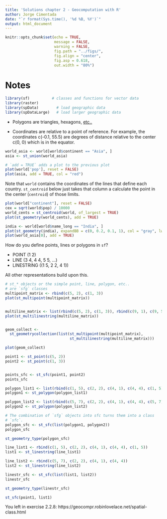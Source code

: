 ```yaml
---
title: 'Solutions chapter 2 - Geocomputation with R'
author: Jorge Cimentada
date: "`r format(Sys.time(), '%d %B, %Y')`"
output: html_document
---
```


```r
knitr::opts_chunk$set(echo = TRUE,
                      message = FALSE,
                      warning = FALSE,
                      fig.path = "../figs/",
                      fig.align = "center",
                      fig.asp = 0.618,
                      out.width = "80%")
```


# Notes

```r
library(sf)          # classes and functions for vector data
library(raster)
library(spData)        # load geographic data
library(spDataLarge)   # load larger geographic data
```

* Polygons are triangles, hexagons, [etc..](https://www.google.com/search?q=polygons&client=ubuntu&hs=cv5&channel=fs&sxsrf=ACYBGNSFXdoBGTZj7lM_eIktJZOvrAp1Qw:1573134047025&source=lnms&tbm=isch&sa=X&ved=0ahUKEwjnhLqAndjlAhUBDewKHfWOCbsQ_AUIESgB&biw=1760&bih=812#imgrc=nCyiyGCImczGoM)

* Coordinates are relative to a point of reference. For example, the coordinates c(-0.1, 55.5) are degrees of distance relative to the center c(0, 0) which is in the equator.


```r
world_asia <- world[world$continent == "Asia", ]
asia <- st_union(world_asia)

# `add = TRUE` adds a plot to the previous plot
plot(world['pop'], reset = FALSE)
plot(asia, add = TRUE, col = "red")

```


Note that `world` contains the coordinates of the lines that define each country. `st_centroid` below just takes that column a calculate the point in the center (`centroid`) of those limits.

```r

plot(world["continent"], reset = FALSE)
cex = sqrt(world$pop) / 10000
world_cents = st_centroid(world, of_largest = TRUE)
plot(st_geometry(world_cents), add = TRUE)

```


```r

india <- world[world$name_long == "India", ]
plot(st_geometry(india), expandBB = c(0, 0.2, 0.1, 1), col = "gray", lwd = 3)
plot(world_asia[0], add = TRUE)

```


How do you define points, lines or polygons in `sf`?

* POINT (1 2)
* LINE (3 4, 4 4, 5 5, ...)
* LINESTRING ((1 5, 2 2, 4 1))

All other representations build upon this.

```r

# st_* objects or the simple point, line, polygon, etc..
# are `sfg` classes
multipoint_matrix <- rbind(c(5, 2), c(1, 3))
plot(st_multipoint(multipoint_matrix))


multiline_matrix <- list(rbind(c(5, 2), c(1, 3)), rbind(c(9, 1), c(9, 5)))
plot(st_multilinestring(multiline_matrix))


geom_collect <-
  st_geometrycollection(list(st_multipoint(multipoint_matrix),
                             st_multilinestring(multiline_matrix)))

plot(geom_collect)

point1 <- st_point(c(5, 2))
point2 <- st_point(c(1, 3))


points_sfc <- st_sfc(point1, point2)
points_sfc

polygon_list1 <- list(rbind(c(1, 5), c(2, 2), c(4, 1), c(4, 4), c(1, 5)))
polygon1 <- st_polygon(polygon_list1)

polygon_list2 <- list(rbind(c(5, 7), c(2, 2), c(4, 1), c(4, 4), c(5, 7)))
polygon2 <- st_polygon(polygon_list2)

# The combination of `sfg` objects into sfc turns them into a class
# `sfc`.
polygon_sfc <- st_sfc(list(polygon1, polygon2))
polygon_sfc

st_geometry_type(polygon_sfc)

line_list1 <- rbind(c(1, 5), c(2, 2), c(4, 1), c(4, 4), c(1, 5))
list1 <- st_linestring(line_list1)

line_list2 <- rbind(c(5, 7), c(2, 2), c(4, 1), c(4, 4))
list2 <- st_linestring(line_list2)

linestr_sfc <- st_sfc(list(list1, list2))
linestr_sfc

st_geometry_type(linestr_sfc)

st_sfc(point1, list1)

```

You left in exercise 2.2.8: https://geocompr.robinlovelace.net/spatial-class.html
